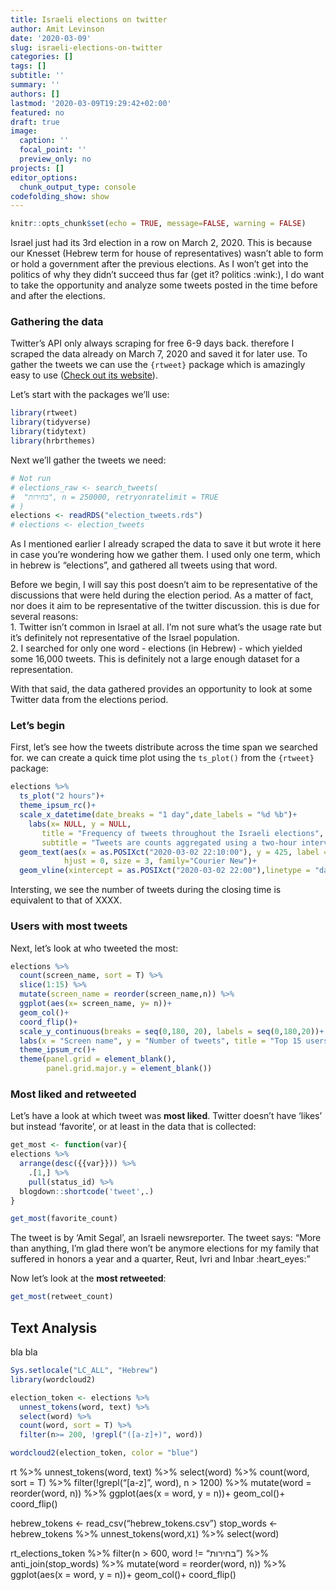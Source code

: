 ```yaml
---
title: Israeli elections on twitter
author: Amit Levinson
date: '2020-03-09'
slug: israeli-elections-on-twitter
categories: []
tags: []
subtitle: ''
summary: ''
authors: []
lastmod: '2020-03-09T19:29:42+02:00'
featured: no
draft: true
image:
  caption: ''
  focal_point: ''
  preview_only: no
projects: []
editor_options: 
  chunk_output_type: console
codefolding_show: show
---
```


```r
knitr::opts_chunk$set(echo = TRUE, message=FALSE, warning = FALSE)
```

Israel just had its 3rd election in a row on March 2, 2020.
This is because our Knesset (Hebrew term for house of representatives) wasn't able to form or hold a government after the previous elections. As I won't get into the politics of why they didn't succeed thus far (get it? politics :wink:), I do want to take the opportunity and analyze some tweets posted in the time before and after the elections.

### Gathering the data <i class="fab fa-twitter"></i>

Twitter's API only always scraping for free 6-9 days back. therefore I scraped the data already on March 7, 2020 and saved it for later use. To gather the tweets we can use the `{rtweet}` package which is amazingly easy to use ([Check out its website](https://rtweet.info/)).  

Let's start with the packages we'll use:

```r
library(rtweet)
library(tidyverse)
library(tidytext)
library(hrbrthemes)
```

Next we'll gather the tweets we need:

```r
# Not run
# elections_raw <- search_tweets(
#  "בחירות", n = 250000, retryonratelimit = TRUE
# )
elections <- readRDS("election_tweets.rds")
# elections <- election_tweets
```

As I mentioned earlier I already scraped the data to save it but wrote it here in case you're wondering how we gather them. I used only one term, which in hebrew is "elections", and gathered all tweets using that word.

Before we begin, I will say this post doesn't aim to be representative of the discussions that were held during the election period. As a matter of fact, nor does it aim to be representative of the twitter discussion. this is due for several reasons:  
1. Twitter isn't common in Israel at all. I'm not sure what's the usage rate but it's definitely not representative of the Israel population.  
2. I searched for only one word - elections (in Hebrew) - which yielded some 16,000 tweets. This is definitely not a large enough dataset for a representation.

With that said, the data gathered provides an opportunity to look at some Twitter data from the elections period. 

### Let's begin

First, let's see how the tweets distribute across the time span we searched for. we can create a quick time plot using the `ts_plot()` from the `{rtweet}` package:
```r
elections %>% 
  ts_plot("2 hours")+
  theme_ipsum_rc()+
  scale_x_datetime(date_breaks = "1 day",date_labels = "%d %b")+
    labs(x= NULL, y = NULL,
       title = "Frequency of tweets throughout the Israeli elections",
       subtitle = "Tweets are counts aggregated using a two-hour interval.\nonly tweets with the word 'elections' (in Hebrew) were gathered")+
  geom_text(aes(x = as.POSIXct("2020-03-02 22:10:00"), y = 425, label = "10 PM:\nClosing of\npolls"),
            hjust = 0, size = 3, family="Courier New")+
  geom_vline(xintercept = as.POSIXct("2020-03-02 22:00"),linetype = "dashed", size = 1)
```

Intersting, we see the number of tweets during the closing time is equivalent to that of XXXX. 

### Users with most tweets

Next, let's look at who tweeted the most:
```r
elections %>% 
  count(screen_name, sort = T) %>% 
  slice(1:15) %>% 
  mutate(screen_name = reorder(screen_name,n)) %>% 
  ggplot(aes(x= screen_name, y= n))+
  geom_col()+
  coord_flip()+
  scale_y_continuous(breaks = seq(0,180, 20), labels = seq(0,180,20))+
  labs(x = "Screen name", y = "Number of tweets", title = "Top 15 users tweeting the word 'elections' during the 3rd Israeli elections")+
  theme_ipsum_rc()+
  theme(panel.grid = element_blank(),
        panel.grid.major.y = element_blank())
```

### Most liked and retweeted

Let's have a look at which tweet was **most liked**. Twitter doesn't have 'likes' but instead 'favorite', or at least in the data that is collected:
```r
get_most <- function(var){
elections %>% 
  arrange(desc({{var}})) %>% 
    .[1,] %>% 
    pull(status_id) %>% 
  blogdown::shortcode('tweet',.)
}

get_most(favorite_count)
```

The tweet is by 'Amit Segal', an Israeli newsreporter. The tweet says: "More than anything, I'm glad there won't be anymore elections for my family that suffered in honors a year and a quarter, Reut, Ivri and Inbar :heart_eyes:"

Now let's look at the **most retweeted**:

```r
get_most(retweet_count)
```


## Text Analysis

bla bla


```r
Sys.setlocale("LC_ALL", "Hebrew")
library(wordcloud2)
```


```r
election_token <- elections %>% 
  unnest_tokens(word, text) %>% 
  select(word) %>% 
  count(word, sort = T) %>% 
  filter(n>= 200, !grepl("([a-z]+)", word))

wordcloud2(election_token, color = "blue")
```





rt %>% 
  unnest_tokens(word, text) %>% 
  select(word) %>% 
  count(word, sort = T) %>% 
  filter(!grepl("[a-z]", word), n > 1200) %>%
  mutate(word = reorder(word, n)) %>% 
  ggplot(aes(x = word, y = n))+
  geom_col()+
  coord_flip()

hebrew_tokens <- read_csv("hebrew_tokens.csv")
stop_words <- hebrew_tokens %>% 
  unnest_tokens(word,`X1`) %>% 
  select(word)

rt_elections_token %>% 
  filter(n > 600, word != "בחירות") %>% 
  anti_join(stop_words) %>% 
  mutate(word = reorder(word, n)) %>% 
  ggplot(aes(x = word, y = n))+
  geom_col()+
  coord_flip()
  

